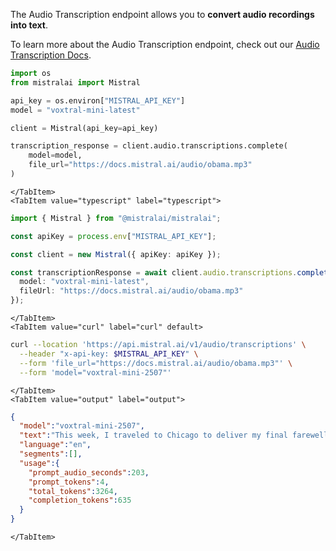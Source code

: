 
The Audio Transcription endpoint allows you to **convert audio recordings into text**.

To learn more about the Audio Transcription endpoint, check out our [Audio Transcription Docs](../capabilities/audio_transcription).

<Tabs groupId="code">
    <TabItem value="python" label="python">

```python
import os
from mistralai import Mistral

api_key = os.environ["MISTRAL_API_KEY"]
model = "voxtral-mini-latest"

client = Mistral(api_key=api_key)

transcription_response = client.audio.transcriptions.complete(
    model=model,
    file_url="https://docs.mistral.ai/audio/obama.mp3"
)
```

    </TabItem>
    <TabItem value="typescript" label="typescript">

```typescript
import { Mistral } from "@mistralai/mistralai";

const apiKey = process.env["MISTRAL_API_KEY"];

const client = new Mistral({ apiKey: apiKey });

const transcriptionResponse = await client.audio.transcriptions.complete({
  model: "voxtral-mini-latest",
  fileUrl: "https://docs.mistral.ai/audio/obama.mp3"
});
```

    </TabItem>
    <TabItem value="curl" label="curl" default>

```bash
curl --location 'https://api.mistral.ai/v1/audio/transcriptions' \
  --header "x-api-key: $MISTRAL_API_KEY" \
  --form 'file_url="https://docs.mistral.ai/audio/obama.mp3"' \
  --form 'model="voxtral-mini-2507"'
```

    </TabItem>
    <TabItem value="output" label="output">

```json
{
  "model":"voxtral-mini-2507",
  "text":"This week, I traveled to Chicago to deliver my final farewell address to the nation, following in the tradition of presidents before me. It was an opportunity to say thank you. Whether we've seen eye to eye or rarely agreed at all, my conversations with you, the American people, in living rooms, in schools, at farms and on factory floors, at diners and on distant military outposts, All these conversations are what have kept me honest, kept me inspired, and kept me going. Every day, I learned from you. You made me a better President, and you made me a better man. Over the course of these eight years, I've seen the goodness, the resilience, and the hope of the American people. I've seen neighbors looking out for each other as we rescued our economy from the worst crisis of our lifetimes. I've hugged cancer survivors who finally know the security of affordable health care. I've seen communities like Joplin rebuild from disaster, and cities like Boston show the world that no terrorist will ever break the American spirit. I've seen the hopeful faces of young graduates and our newest military officers. I've mourned with grieving families searching for answers. And I found grace in a Charleston church. I've seen our scientists help a paralyzed man regain his sense of touch, and our wounded warriors walk again. I've seen our doctors and volunteers rebuild after earthquakes and stop pandemics in their tracks. I've learned from students who are building robots and curing diseases, and who will change the world in ways we can't even imagine. I've seen the youngest of children remind us of our obligations to care for our refugees. to work in peace, and above all, to look out for each other. That's what's possible when we come together in the slow, hard, sometimes frustrating, but always vital work of self-government. But we can't take our democracy for granted. All of us, regardless of party, should throw ourselves into the work of citizenship. Not just when there is an election. Not just when our own narrow interest is at stake. But over the full span of a lifetime. If you're tired of arguing with strangers on the Internet, try to talk with one in real life. If something needs fixing, lace up your shoes and do some organizing. If you're disappointed by your elected officials, then grab a clipboard, get some signatures, and run for office yourself. Our success depends on our participation, regardless of which way the pendulum of power swings. It falls on each of us to be guardians of our democracy. to embrace the joyous task we've been given to continually try to improve this great nation of ours. Because for all our outward differences, we all share the same proud title – citizen. It has been the honor of my life to serve you as President. Eight years later, I am even more optimistic about our country's promise. And I look forward to working along your side as a citizen for all my days that remain. Thanks, everybody. God bless you. And God bless the United States of America.",
  "language":"en",
  "segments":[],
  "usage":{
    "prompt_audio_seconds":203,
    "prompt_tokens":4,
    "total_tokens":3264,
    "completion_tokens":635
  }
}
```

    </TabItem>
</Tabs>